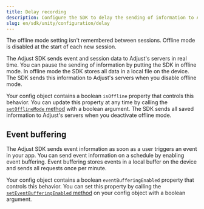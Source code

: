 ```yaml
---
title: Delay recording
description: Configure the SDK to delay the sending of information to Adjust's servers.
slug: en/sdk/unity/configuration/delay
---
```



<Callout type="important">

The offline mode setting isn't remembered between sessions. Offline mode is disabled at the start of each new session.

</Callout>

The Adjust SDK sends event and session data to Adjust's servers in real time. You can pause the sending of information by putting the SDK in offline mode. In offline mode the SDK stores all data in a local file on the device. The SDK sends this information to Adjust's servers when you disable offline mode.

Your config object contains a boolean `isOffline` property that controls this behavior. You can update this property at any time by calling the [`setOfflineMode` method](#ios-setofflinemode-invocation) with a boolean argument. The SDK sends all saved information to Adjust's servers when you deactivate offline mode.

<SetOfflineMode />

## Event buffering

The Adjust SDK sends event information as soon as a user triggers an event in your app. You can send event information on a schedule by enabling event buffering. Event buffering stores events in a local buffer on the device and sends all requests once per minute.

Your config object contains a boolean `eventBufferingEnabled` property that controls this behavior. You can set this property by calling the [`setEventBufferingEnabled` method](#ios-seteventbufferingenabled-invocation) on your config object with a boolean argument.

<SetEventBufferingEnabled />
